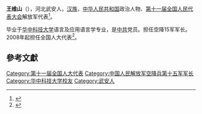 '''王维山'''（{{bd|1950年||}}），河北武安人，[[汉族|汉族]]，[[中华人民共和国|中华人民共和国]]政治人物、[[第十一届全国人民代表大会|第十一届全国人民代表大会]]解放军代表<ref>{{cite web|author=新华网|title=第十一届全国人大代表|url=http://news.xinhuanet.com/ziliao/2008-03/03/content_7708230.htm?node=36628|publisher=新华网|accessdate=2014-01-07|archive-date=2014-01-10|archive-url=https://web.archive.org/web/20140110211415/http://news.xinhuanet.com/ziliao/2008-03/03/content_7708230.htm?node=36628|dead-url=no}}</ref>。

毕业于[[华中科技大学|华中科技大学]]语言及应用语言学专业，是[[中共|中共]]党员。担任空降15军军长。2008年起担任全国人大代表<ref>{{cite news|title=全国人大代表信息-王维山|url= http://210.82.31.1:8084/delegate/viewDelegate.action?dbid=112749|accessdate=2013-04-05|newspaper=全国人大网}}</ref>。

==參考文獻==
{{reflist}}
[[Category:第十一届全国人大代表|Category:第十一届全国人大代表]]
[[Category:中国人民解放军空降兵第十五军军长|Category:中国人民解放军空降兵第十五军军长]]
[[Category:华中科技大学校友|Category:华中科技大学校友]]
[[Category:武安人|Category:武安人]]
